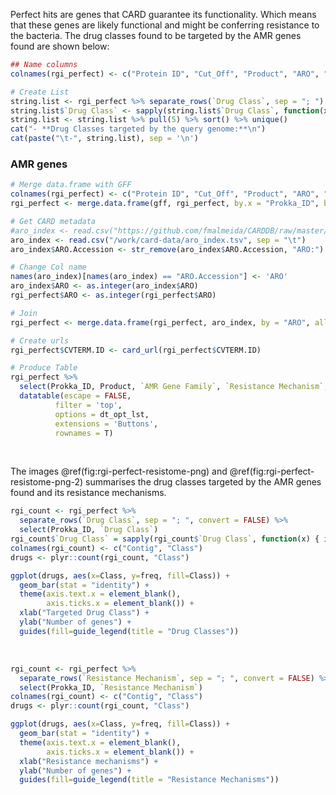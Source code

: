 
Perfect hits are genes that CARD guarantee its functionality. Which means that these genes are likely functional and might be conferring resistance to the bacteria. The drug classes found to be targeted by the AMR genes found are shown below:

```r
## Name columns
colnames(rgi_perfect) <- c("Protein ID", "Cut_Off", "Product", "ARO", "Drug Class", "Resistance Mechanism", "AMR Gene Family")

# Create List
string.list <- rgi_perfect %>% separate_rows(`Drug Class`, sep = "; ")
string.list$`Drug Class` <- sapply(string.list$`Drug Class`, function(x) { ifelse(as.character(x) == "", "No specific target", x)})
string.list <- string.list %>% pull(5) %>% sort() %>% unique()
cat("- **Drug Classes targeted by the query genome:**\n")
cat(paste("\t-", string.list), sep = '\n')
```

### AMR genes

```r
# Merge data.frame with GFF
colnames(rgi_perfect) <- c("Protein ID", "Cut_Off", "Product", "ARO", "Drug Class", "Resistance Mechanism", "AMR Gene Family")
rgi_perfect <- merge.data.frame(gff, rgi_perfect, by.x = "Prokka_ID", by.y = "Protein ID", all.y = TRUE, all.x = FALSE)

# Get CARD metadata
#aro_index <- read.csv("https://github.com/fmalmeida/CARDDB/raw/master/aro_index.tsv", sep = "\t")
aro_index <- read.csv("/work/card-data/aro_index.tsv", sep = "\t")
aro_index$ARO.Accession <- str_remove(aro_index$ARO.Accession, "ARO:")

# Change Col name
names(aro_index)[names(aro_index) == "ARO.Accession"] <- 'ARO'
aro_index$ARO <- as.integer(aro_index$ARO)
rgi_perfect$ARO <- as.integer(rgi_perfect$ARO)

# Join
rgi_perfect <- merge.data.frame(rgi_perfect, aro_index, by = "ARO", all.x = TRUE)

# Create urls
rgi_perfect$CVTERM.ID <- card_url(rgi_perfect$CVTERM.ID)

# Produce Table
rgi_perfect %>%
  select(Prokka_ID, Product, `AMR Gene Family`, `Resistance Mechanism`, `Drug Class`, CVTERM.ID, `Query Protein Coordinates`) %>%
  datatable(escape = FALSE,
          filter = 'top',
          options = dt_opt_lst,
          extensions = 'Buttons',
          rownames = T)
```

<br>

The images \@ref(fig:rgi-perfect-resistome-png) and \@ref(fig:rgi-perfect-resistome-png-2) summarises the drug classes targeted by the AMR genes found and its resistance mechanisms.

```r
rgi_count <- rgi_perfect %>%
  separate_rows(`Drug Class`, sep = "; ", convert = FALSE) %>%
  select(Prokka_ID, `Drug Class`)
rgi_count$`Drug Class` = sapply(rgi_count$`Drug Class`, function(x) { ifelse(as.character(x) == "", "No specific target", x)})
colnames(rgi_count) <- c("Contig", "Class")
drugs <- plyr::count(rgi_count, "Class")

ggplot(drugs, aes(x=Class, y=freq, fill=Class)) +
  geom_bar(stat = "identity") +
  theme(axis.text.x = element_blank(),
        axis.ticks.x = element_blank()) +
  xlab("Targeted Drug Class") +
  ylab("Number of genes") +
  guides(fill=guide_legend(title = "Drug Classes"))
```

<br>
```r
rgi_count <- rgi_perfect %>%
  separate_rows(`Resistance Mechanism`, sep = "; ", convert = FALSE) %>%
  select(Prokka_ID, `Resistance Mechanism`)
colnames(rgi_count) <- c("Contig", "Class")
drugs <- plyr::count(rgi_count, "Class")

ggplot(drugs, aes(x=Class, y=freq, fill=Class)) +
  geom_bar(stat = "identity") +
  theme(axis.text.x = element_blank(),
        axis.ticks.x = element_blank()) +
  xlab("Resistance mechanisms") +
  ylab("Number of genes") +
  guides(fill=guide_legend(title = "Resistance Mechanisms"))
```
